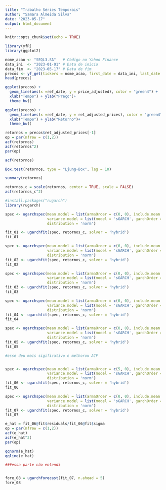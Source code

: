 ---
title: "Trabalho Séries Temporais"
author: "Samara Almeida Silva"
date: "2023-05-17"
output: html_document
---

```{r setup, include=FALSE}
knitr::opts_chunk$set(echo = TRUE)
```

```{r}
library(yfR)
library(ggplot2)

```


```{r}
nome_acao <- "SEQL3.SA"   # Código no Yahoo Finance
data_ini  <- "2023-01-01" # Data de inicio
data_fim  <- "2023-05-17" # Data de fim
precos <- yf_get(tickers = nome_acao, first_date = data_ini, last_date = data_fim)
head(precos)
```


```{r}

ggplot(precos) + 
  geom_line(aes(x =ref_date, y = price_adjusted), color = "green4") +
  xlab("Tempo") + ylab("Preço")+
  theme_bw()
```
```{r}
ggplot(precos) + 
  geom_line(aes(x =ref_date, y = ret_adjusted_prices), color = "green4") +
  xlab("Tempo") + ylab("Retorno")+
  theme_bw()
```
```{r}
retornos = precos$ret_adjusted_prices[-1]
op = par(mfrow = c(1,2))
acf(retornos)
acf(retornos^2)
par(op)
```
```{r}
acf(retornos)

```

```{r}
Box.test(retornos, type = "Ljung-Box", lag = 10)
```


```{r}
summary(retornos)

```

```{r}
retornos_c = scale(retornos, center = TRUE, scale = FALSE)
acf(retornos_c^2)
```
```{r}
#install.packages("rugarch")
library(rugarch)
```

```{r}
spec <- ugarchspec(mean.model = list(armaOrder = c(0, 0), include.mean = FALSE),
                   variance.model = list(model = 'sGARCH', garchOrder = c(3, 0)),
                   distribution = 'norm')

fit_01 <- ugarchfit(spec, retornos_c, solver = 'hybrid')
fit_01
```

```{r}
spec <- ugarchspec(mean.model = list(armaOrder = c(0, 0), include.mean = FALSE),
                   variance.model = list(model = 'sGARCH', garchOrder = c(4, 0)),
                   distribution = 'norm')
fit_02 <- ugarchfit(spec, retornos_c, solver = 'hybrid')
fit_02
```

```{r}
spec <- ugarchspec(mean.model = list(armaOrder = c(0, 0), include.mean = FALSE),
                   variance.model = list(model = 'sGARCH', garchOrder = c(5, 0)),
                   distribution = 'norm')
fit_03 <- ugarchfit(spec, retornos_c, solver = 'hybrid')
fit_03
```


```{r}
spec <- ugarchspec(mean.model = list(armaOrder = c(0, 0), include.mean = FALSE),
                   variance.model = list(model = 'sGARCH', garchOrder = c(6, 0)),
                   distribution = 'norm')
fit_04 <- ugarchfit(spec, retornos_c, solver = 'hybrid')
fit_04
```


```{r}
spec <- ugarchspec(mean.model = list(armaOrder = c(0, 0), include.mean = FALSE),
                   variance.model = list(model = 'sGARCH', garchOrder = c(7, 0)),
                   distribution = 'norm')
fit_05 <- ugarchfit(spec, retornos_c, solver = 'hybrid')
fit_05
```




```{r}

#esse deu mais sigificativo e melhorou ACF


spec <- ugarchspec(mean.model = list(armaOrder = c(5, 0), include.mean = FALSE),
                   variance.model = list(model = 'sGARCH', garchOrder = c(1, 0)),
                   distribution = 'norm')
fit_06 <- ugarchfit(spec, retornos_c, solver = 'hybrid')
fit_06
```


```{r}

spec <- ugarchspec(mean.model = list(armaOrder = c(0, 0), include.mean = FALSE),
                   variance.model = list(model = 'sGARCH', garchOrder = c(2, 0)),
                   distribution = 'norm')
fit_07 <- ugarchfit(spec, retornos_c, solver = 'hybrid')
fit_07
```



```{r}
e_hat = fit_06@fit$residuals/fit_06@fit$sigma
op = par(mfrow = c(1,2))
acf(e_hat)
acf(e_hat^2)
par(op)

```




```{r}
qqnorm(e_hat)
qqline(e_hat)
```


```{r}
###essa parte não entendi 


fore_08 = ugarchforecast(fit_07, n.ahead = 5)
fore_08
```